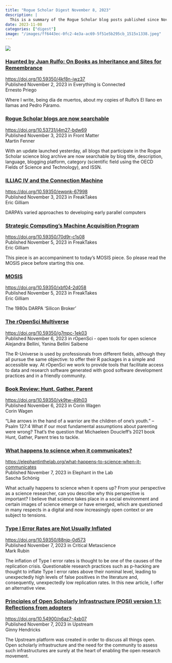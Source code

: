 ```yaml
---
title: "Rogue Scholar Digest November 8, 2023"
description: |
  This is a summary of the Rogue Scholar blog posts published since November 2, 2023.
date: 2023-11-08
categories: ["digest"]
image: "/images/ff6443ec-0fc2-4e3a-ac69-5f51e5b295cb_1515x1338.jpeg"
---
```


![](/images/ff6443ec-0fc2-4e3a-ac69-5f51e5b295cb_1515x1338.jpeg)

### [Haunted by Juan Rulfo: On Books as Inheritance and Sites for Remembrance](https://doi.org/10.59350/4kf8n-jwz37)
<https://doi.org/10.59350/4kf8n-jwz37>\
Published November 2, 2023 in Everything is Connected\
Ernesto Priego

Where I write, being día de muertos, about my copies of Rulfo’s El llano en llamas and Pedro Páramo.

### [Rogue Scholar blogs are now searchable](https://doi.org/10.53731/j4m27-bdw69)
<https://doi.org/10.53731/j4m27-bdw69>\
Published November 3, 2023 in Front Matter\
Martin Fenner

With an update launched yesterday, all blogs that participate in the Rogue Scholar science blog archive are now searchable by blog title, description, language, blogging platform, category (scientific field using the OECD Fields of Science and Technology), and ISSN.

### [ILLIAC IV and the Connection Machine](https://doi.org/10.59350/ewpnk-67998)
<https://doi.org/10.59350/ewpnk-67998>\
Published November 3, 2023 in FreakTakes\
Eric Gilliam

DARPA's varied approaches to developing early parallel computers

### [Strategic Computing's Machine Acquisition Program](https://doi.org/10.59350/70d9r-c1s08)
<https://doi.org/10.59350/70d9r-c1s08>\
Published November 5, 2023 in FreakTakes\
Eric Gilliam

This piece is an accompaniment to today’s MOSIS piece. So please read the MOSIS piece before starting this one.

### [MOSIS](https://doi.org/10.59350/xbf04-2d058)
<https://doi.org/10.59350/xbf04-2d058>\
Published November 5, 2023 in FreakTakes\
Eric Gilliam

The 1980s DARPA 'Silicon Broker'

### [The rOpenSci Multiverse](https://doi.org/10.59350/g7mpc-1ek03)
<https://doi.org/10.59350/g7mpc-1ek03>\
Published November 6, 2023 in rOpenSci - open tools for open science\
Alejandra Bellini, Yanina Bellini Saibene

The R-Universe is used by professionals from different fields, although they all pursue the same objective: to offer their R packages in a simple and accessible way. At rOpenSci we work to provide tools that facilitate access to data and research software generated with good software development practices and in a friendly community.

### [Book Review: Hunt, Gather, Parent](https://doi.org/10.59350/yk9tw-49h03)
<https://doi.org/10.59350/yk9tw-49h03>\
Published November 6, 2023 in Corin Wagen\
Corin Wagen

“Like arrows in the hand of a warrior are the children of one's youth.” –Psalm 127:4 What if our most fundamental assumptions about parenting were wrong? That’s the question that Michaeleen Doucleff’s 2021 book Hunt, Gather, Parent tries to tackle.

### [What happens to science when it communicates?](https://elephantinthelab.org/what-happens-to-science-when-it-communicates)
<https://elephantinthelab.org/what-happens-to-science-when-it-communicates>\
Published November 7, 2023 in Elephant in the Lab\
Sascha Schönig

What actually happens to science when it opens up? From your perspective as a science researcher, can you describe why this perspective is important? I believe that science takes place in a social environment and certain images of science emerge or have emerged, which are questioned in many respects in a digital and now increasingly open context or are subject to tensions.

### [Type I Error Rates are Not Usually Inflated](https://doi.org/10.59350/88njp-0d573)
<https://doi.org/10.59350/88njp-0d573>\
Published November 7, 2023 in Critical Metascience\
Mark Rubin

The inflation of Type I error rates is thought to be one of the causes of the replication crisis. Questionable research practices such as p-hacking are thought to inflate Type I error rates above their nominal level, leading to unexpectedly high levels of false positives in the literature and, consequently, unexpectedly low replication rates. In this new article, I offer an alternative view.

### [Principles of Open Scholarly Infrastructure (POSI) version 1.1: Reflections from adopters](https://doi.org/10.54900/n6az7-4xb07)
<https://doi.org/10.54900/n6az7-4xb07>\
Published November 7, 2023 in Upstream\
Ginny Hendricks

The Upstream platform was created in order to discuss all things open. Open scholarly infrastructure and the need for the community to assess such infrastructures are surely at the heart of enabling the open research movement.
